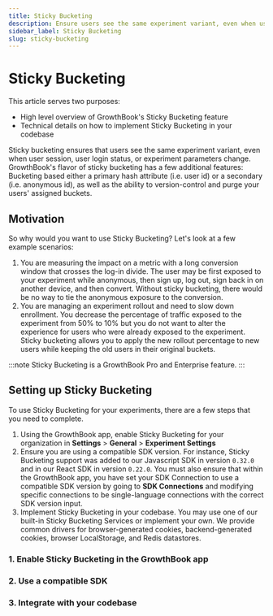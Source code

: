 ```yaml
---
title: Sticky Bucketing
description: Ensure users see the same experiment variant, even when user session, user login status, or experiment parameters change
sidebar_label: Sticky Bucketing
slug: sticky-bucketing
---
```


# Sticky Bucketing

This article serves two purposes:

- High level overview of GrowthBook's Sticky Bucketing feature
- Technical details on how to implement Sticky Bucketing in your codebase

Sticky bucketing ensures that users see the same experiment variant, even when user session, user login status, or experiment parameters change.
GrowthBook's flavor of sticky bucketing has a few additional features: Bucketing based either a primary hash attribute (i.e. user id) or a secondary (i.e. anonymous id),
as well as the ability to version-control and purge your users' assigned buckets.

## Motivation

So why would you want to use Sticky Bucketing? Let's look at a few example scenarios:

1. You are measuring the impact on a metric with a long conversion window that crosses the log-in divide. The user may be first exposed to your experiment while anonymous,
   then sign up, log out, sign back in on another device, and then convert. Without sticky bucketing, there would be no way to tie the anonymous exposure to the conversion.
2. You are managing an experiment rollout and need to slow down enrollment. You decrease the percentage of traffic exposed to the experiment from 50% to 10% but you do not want to
   alter the experience for users who were already exposed to the experiment. Sticky bucketing allows you to apply the new rollout percentage to new users while keeping the old users
   in their original buckets.

:::note
Sticky Bucketing is a GrowthBook Pro and Enterprise feature.
:::

## Setting up Sticky Bucketing

To use Sticky Bucketing for your experiments, there are a few steps that you need to complete.

1. Using the GrowthBook app, enable Sticky Bucketing for your organization in **Settings** > **General** > **Experiment Settings**
2. Ensure you are using a compatible SDK version. For instance, Sticky Bucketing support was added to our Javascript SDK in version `0.32.0` and in our
   React SDK in version `0.22.0`. You must also ensure that within the GrowthBook app, you have set your SDK Connection to use a compatible SDK version by going to **SDK Connections** and
   modifying specific connections to be single-language connections with the correct SDK version input.
3. Implement Sticky Bucketing in your codebase. You may use one of our built-in Sticky Bucketing Services or implement your own. We provide common drivers for browser-generated cookies,
   backend-generated cookies, browser LocalStorage, and Redis datastores.

### 1. Enable Sticky Bucketing in the GrowthBook app

### 2. Use a compatible SDK

### 3. Integrate with your codebase
